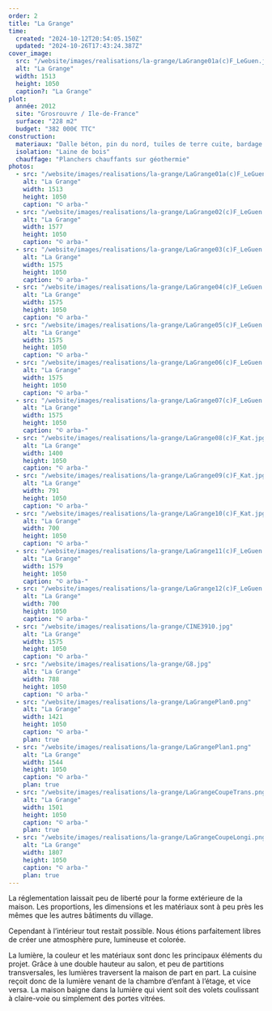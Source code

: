 ```yaml
---
order: 2
title: "La Grange"
time:
  created: "2024-10-12T20:54:05.150Z"
  updated: "2024-10-26T17:43:24.387Z"
cover_image:
  src: "/website/images/realisations/la-grange/LaGrange01a(c)F_LeGuen.jpg"
  alt: "La Grange"
  width: 1513
  height: 1050
  caption?: "La Grange"
plot:
  année: 2012
  site: "Grosrouvre / Ile-de-France"
  surface: "228 m2"
  budget: "382 000€ TTC"
construction:
  materiaux: "Dalle béton, pin du nord, tuiles de terre cuite, bardage mélèze, béton ciré, CP Okoumé"
  isolation: "Laine de bois"
  chauffage: "Planchers chauffants sur géothermie"
photos:
  - src: "/website/images/realisations/la-grange/LaGrange01a(c)F_LeGuen.jpg"
    alt: "La Grange"
    width: 1513
    height: 1050
    caption: "© arba-"
  - src: "/website/images/realisations/la-grange/LaGrange02(c)F_LeGuen.jpg"
    alt: "La Grange"
    width: 1577
    height: 1050
    caption: "© arba-"
  - src: "/website/images/realisations/la-grange/LaGrange03(c)F_LeGuen.jpg"
    alt: "La Grange"
    width: 1575
    height: 1050
    caption: "© arba-"
  - src: "/website/images/realisations/la-grange/LaGrange04(c)F_LeGuen.jpg"
    alt: "La Grange"
    width: 1575
    height: 1050
    caption: "© arba-"
  - src: "/website/images/realisations/la-grange/LaGrange05(c)F_LeGuen.jpg"
    alt: "La Grange"
    width: 1575
    height: 1050
    caption: "© arba-"
  - src: "/website/images/realisations/la-grange/LaGrange06(c)F_LeGuen.jpg"
    alt: "La Grange"
    width: 1575
    height: 1050
    caption: "© arba-"
  - src: "/website/images/realisations/la-grange/LaGrange07(c)F_LeGuen.jpg"
    alt: "La Grange"
    width: 1575
    height: 1050
    caption: "© arba-"
  - src: "/website/images/realisations/la-grange/LaGrange08(c)F_Kat.jpg"
    alt: "La Grange"
    width: 1400
    height: 1050
    caption: "© arba-"
  - src: "/website/images/realisations/la-grange/LaGrange09(c)F_Kat.jpg"
    alt: "La Grange"
    width: 791
    height: 1050
    caption: "© arba-"
  - src: "/website/images/realisations/la-grange/LaGrange10(c)F_Kat.jpg"
    alt: "La Grange"
    width: 700
    height: 1050
    caption: "© arba-"
  - src: "/website/images/realisations/la-grange/LaGrange11(c)F_LeGuen.jpg"
    alt: "La Grange"
    width: 1579
    height: 1050
    caption: "© arba-"
  - src: "/website/images/realisations/la-grange/LaGrange12(c)F_LeGuen.jpg"
    alt: "La Grange"
    width: 700
    height: 1050
    caption: "© arba-"
  - src: "/website/images/realisations/la-grange/CINE3910.jpg"
    alt: "La Grange"
    width: 1575
    height: 1050
    caption: "© arba-"
  - src: "/website/images/realisations/la-grange/G8.jpg"
    alt: "La Grange"
    width: 788
    height: 1050
    caption: "© arba-"
  - src: "/website/images/realisations/la-grange/LaGrangePlan0.png"
    alt: "La Grange"
    width: 1421
    height: 1050
    caption: "© arba-"
    plan: true
  - src: "/website/images/realisations/la-grange/LaGrangePlan1.png"
    alt: "La Grange"
    width: 1544
    height: 1050
    caption: "© arba-"
    plan: true
  - src: "/website/images/realisations/la-grange/LaGrangeCoupeTrans.png"
    alt: "La Grange"
    width: 1501
    height: 1050
    caption: "© arba-"
    plan: true
  - src: "/website/images/realisations/la-grange/LaGrangeCoupeLongi.png"
    alt: "La Grange"
    width: 1807
    height: 1050
    caption: "© arba-"
    plan: true
---
```


La réglementation laissait peu de liberté pour la forme extérieure de la maison. Les proportions, les dimensions et les matériaux sont à peu près les mêmes que les autres bâtiments du village.

Cependant à l’intérieur tout restait possible. Nous étions parfaitement libres de créer une atmosphère pure, lumineuse et colorée.

La lumière, la couleur et les matériaux sont donc les principaux éléments du projet. Grâce à une double hauteur au salon, et peu de partitions transversales, les lumières traversent la maison de part en part. La cuisine reçoit donc de la lumière venant de la chambre d’enfant à l’étage, et vice versa. La maison baigne dans la lumière qui vient soit des volets coulissant à claire-voie ou simplement des portes vitrées.
